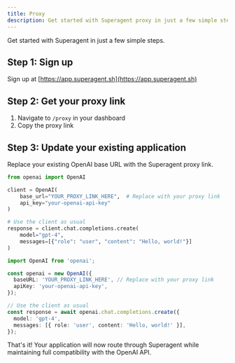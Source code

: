 ```yaml
---
title: Proxy
description: Get started with Superagent proxy in just a few simple steps
---
```


Get started with Superagent in just a few simple steps.

## Step 1: Sign up

Sign up at [https://app.superagent.sh](https://app.superagent.sh)

## Step 2: Get your proxy link

1. Navigate to `/proxy` in your dashboard
2. Copy the proxy link

## Step 3: Update your existing application

Replace your existing OpenAI base URL with the Superagent proxy link.

```python title="Python SDK"
from openai import OpenAI

client = OpenAI(
    base_url="YOUR_PROXY_LINK_HERE",  # Replace with your proxy link
    api_key="your-openai-api-key"
)

# Use the client as usual
response = client.chat.completions.create(
    model="gpt-4",
    messages=[{"role": "user", "content": "Hello, world!"}]
)
```

```typescript title="TypeScript/JavaScript SDK"
import OpenAI from 'openai';

const openai = new OpenAI({
  baseURL: 'YOUR_PROXY_LINK_HERE', // Replace with your proxy link
  apiKey: 'your-openai-api-key',
});

// Use the client as usual
const response = await openai.chat.completions.create({
  model: 'gpt-4',
  messages: [{ role: 'user', content: 'Hello, world!' }],
});
```

That's it! Your application will now route through Superagent while maintaining full compatibility with the OpenAI API.